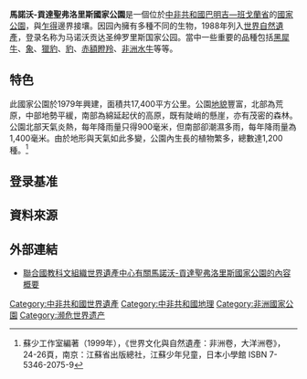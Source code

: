 {{世界自然遺產概要表
| site_img = 
| site_img_capt = 
| site_img_width = 徵集圖片
| zh_name = 马诺沃贡达圣绅罗里斯国家公园
| en_name = Manovo-Gounda St.Floris National Park
| fr_name = Parc national du Manovo-Gounda St. Floris
| country = {{CAF}}
| area = 17,400平方公里
| criterion_n = (ix) (x)
| rg_year = 1988年
| ex_rg_year = 
| Danger_year = 1997年-
| iucn = II（國家公園）
| remarks = 
| ID = 475
| Region = 非洲
| org_url = http://whc.unesco.org/en/list/475
| map_img = 
| map_img_width = 
| locator_x = 
| locator_y = 
}}
{{Infobox Protected area 
| name = 馬諾沃-貢達聖弗洛里斯國家公園
| iucn_category = II
| photo = 
| photo_caption = 
| location =
| nearest_city = 
| lat_d = 9
| lat_m = 0
| lat_s = 
| lat_NS = N
| long_d = 21
| long_m = 30
| long_s = 
| long_EW = E
| area = 17,400 km²
| established = 1979年
| visitation_num = 
| visitation_year = 
| governing_body = 
}}

'''馬諾沃-貢達聖弗洛里斯國家公園'''是一個位於[[中非共和國|中非共和國]][[巴明吉-班戈蘭省|巴明吉—班戈蘭省]]的[[國家公園|國家公園]]，與[[乍得|乍得]]邊界接壤。因园內擁有多種不同的生物，1988年列入[[世界自然遺產|世界自然遺產]]，登录名称为马诺沃贡达圣绅罗里斯国家公园。當中一些重要的品種包括[[黑犀牛|黑犀牛]]、[[象|象]]、[[獵豹|獵豹]]、[[豹|豹]]、[[赤額瞪羚|赤額瞪羚]]、[[非洲水牛|非洲水牛]]等等。

== 特色 ==
此國家公園於1979年興建，面積共17,400平方公里。公園[[地貌|地貌]]豐富，北部為荒原，中部地勢平緩，南部為綿延起伏的高原，既有陡峭的懸崖，亦有茂密的森林。公園北部天氣炎熱，每年降雨量只得900毫米，但南部卻潮濕多雨，每年降雨量為1,400毫米。由於地形與天氣如此多變，公園內生長的植物繁多，總數達1,200種。<ref>蘇少工作室編著（1999年），《世界文化與自然遺產：非洲卷，大洋洲卷》，24-26頁，南京：江蘇省出版總社，江蘇少年兒童，日本小學館 ISBN 7-5346-2075-9</ref>

== 登录基准 ==
{{世界遗产基准|9|10}}

== 資料來源 ==
{{reflist}}

== 外部連結 ==
*{{en}} [http://whc.unesco.org/en/list/475 聯合國教科文組織世界遺產中心有關馬諾沃-貢達聖弗洛里斯國家公園的內容概要]

{{中非共和國世界遺產}}

[[Category:中非共和國世界遺產|Category:中非共和國世界遺產]]
[[Category:中非共和國地理|Category:中非共和國地理]]
[[Category:非洲國家公園|Category:非洲國家公園]]
[[Category:濒危世界遗产|Category:濒危世界遗产]]